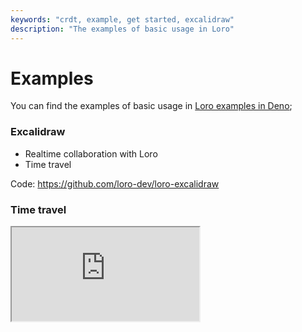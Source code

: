 ```yaml
---
keywords: "crdt, example, get started, excalidraw"
description: "The examples of basic usage in Loro"
---
```


# Examples

You can find the examples of basic usage in [Loro examples in Deno](https://github.com/loro-dev/loro-examples-deno);

### Excalidraw

- Realtime collaboration with Loro
- Time travel

Code: https://github.com/loro-dev/loro-excalidraw


<ReactPlayer
  url="/demo-excalidraw.mp4"
  muted={true}
  loop={true}
  controls={true}
  playing={true}
/>

### Time travel

<iframe
  src="https://loro-react-flow-example.vercel.app/"
  style={{
    width: "100%",
    height: 500,
    border: 0,
    borderRadius: 8,
    marginTop: 16,
    overflow: "hidden",
    filter: "invert(1) hue-rotate(180deg)",
  }}
  title="zxch3n/loro-react-flow-example/main"
  allow="accelerometer; ambient-light-sensor; camera; encrypted-media; geolocation; gyroscope; hid; microphone; midi; payment; usb; vr; xr-spatial-tracking"
  sandbox="allow-forms allow-modals allow-popups allow-presentation allow-same-origin allow-scripts"
></iframe>
